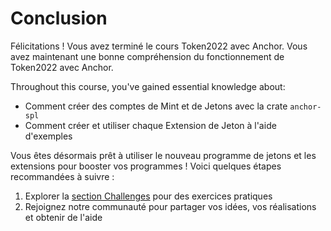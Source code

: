 
# Conclusion

Félicitations ! Vous avez terminé le cours Token2022 avec Anchor. Vous avez maintenant une bonne compréhension du fonctionnement de Token2022 avec Anchor.

<ArticleSection name="Ce que vous avez appris" id="what-you-learned" level="h2" />

Throughout this course, you've gained essential knowledge about:
- Comment créer des comptes de Mint et de Jetons avec la crate `anchor-spl`
- Comment créer et utiliser chaque Extension de Jeton à l'aide d'exemples

<ArticleSection name="Prochaines étapes" id="next-steps" level="h2" />

Vous êtes désormais prêt à utiliser le nouveau programme de jetons et les extensions pour booster vos programmes ! Voici quelques étapes recommandées à suivre :

1. Explorer la [section Challenges](/en/challenges) pour des exercices pratiques
2. Rejoignez notre communauté pour partager vos idées, vos réalisations et obtenir de l'aide
